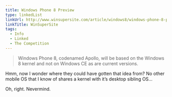 ```yaml
---
title: Windows Phone 8 Preview
type: linkedList
linkUrl: http://www.winsupersite.com/article/windows8/windows-phone-8-preview-142154
linkTitle: WinSuperSite
tags:
  - Info
  - Linked
  - The Competition
---
```


> Windows Phone 8, codenamed Apollo, will be based on the Windows 8 kernel and not on Windows CE as are current versions.

Hmm, now I wonder where they could have gotten that idea from? No other mobile OS that I know of shares a kernel with it’s desktop sibling OS…

Oh, right. Nevermind.
